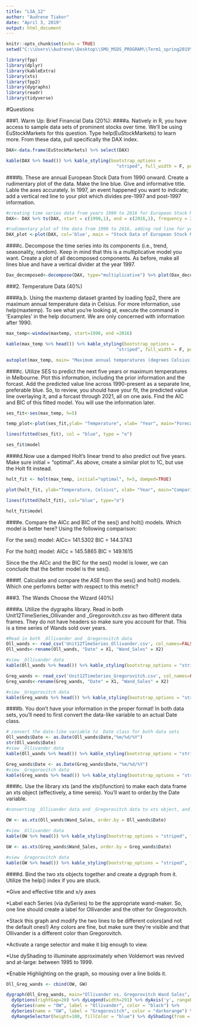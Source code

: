 ---
title: "LSA_12"
author: "Audrene Tiakor"
date: "April 3, 2019"
output: html_document
---

```{r setup, include=FALSE}
knitr::opts_chunk$set(echo = TRUE)
setwd("C:\\Users\\Audrene\\Desktop\\SMU_MSDS_PROGRAM\\Term1_spring2019\\MSDS6306\\HW\\live_session_12")
```

```{r, message=F, warning=F}
library(fpp)
library(dplyr)
library(kableExtra)
library(xts)
library(fpp2)
library(dygraphs)
library(readr)
library(tidyverse)
```
#Questions

###1. Warm Up: Brief Financial Data (20%):
####a. Natively in R, you have access to sample data sets of prominent stocks over time. We'll be using EuStockMarkets for this question. Type help(EuStockMarkets) to learn more. From these data, pull specifically the DAX index.

```{r,dax}
DAX<-data.frame(EuStockMarkets) %>% select(DAX)

kable(DAX %>% head()) %>% kable_styling(bootstrap_options = 
                                          "striped", full_width = F, position = "center")
```

####b. These are annual European Stock Data from 1990 onward. Create a rudimentary plot of the data. Make the line blue. Give and informative title. Lable the axes accurately. In 1997, an event happened you want to indicate; add a vertical red line to your plot which divides pre-1997 and post-1997 information.
```{r, message=F, warning=F}
#creating time series data from years 1990 to 2016 for European Stock Market Data
DAX<- DAX %>% ts(DAX, start = c(1990,1), end = c(2016,1), frequency = 232)

#rudimentary plot of the data from 1990 to 2016, adding red line for year 1997
DAX_plot <-plot(DAX, col='blue', main = "Stock Data of European Stock Market from 1990 to 2016", xlab= "years", ylab="European Stock", xlim = c(1990, 2016)) %>% abline(v=1997, col="red")
```

####c. Decompose the time series into its components (i.e., trend, seasonality, random). Keep in mind that this is a multiplicative model you want. Create a plot of all decomposed components. As before, make all lines blue and have a vertical divider at the year 1997.

```{r}
Dax_decomposed<-decompose(DAX, type="multiplicative") %>% plot(Dax_decomposed, col = "blue") %>% abline(v=1997, col = "red")
```

###2. Temperature Data (40%)

####a,b. Using the maxtemp dataset granted by loading fpp2, there are maximum annual temperature data in Celsius. For more information, use help(maxtemp). To see what you're looking at, execute the command in 'Examples' in the help document. We are only concerned with information after 1990.

```{r}
max_temp<-window(maxtemp, start=1990, end =2016)

kable(max_temp %>% head()) %>% kable_styling(bootstrap_options = 
                                          "striped", full_width = F, position = "center")

autoplot(max_temp, main= "Maximum annual temperatures (degrees Celsius) for Moorabbin Airport, Melbourne 1990-2016", xlab="years", ylab="Degrees (Celsius)") 
```

####c. Utilize SES to predict the next five years or maximum temperatures in Melbourne. Plot this information, including the prior information and the forcast. Add the predicted value line across 1990-present as a separate line, preferable blue. So, to review, you should have your fit, the predicted value line overlaying it, and a forcast through 2021, all on one axis. Find the AIC and BIC of this fitted model. You will use the information later.

```{r}
ses_fit<-ses(max_temp, h=5)

temp_plot<-plot(ses_fit,ylab= "Temperature", xlab= "Year", main="Forecast of Maximum temperatures in Melbourne", fcol= "blue", type= "o")

lines(fitted(ses_fit), col = "blue", type = "o")

ses_fit$model

```

####d.Now use a damped Holt's linear trend to also predict out five years. Make sure initial = "optimal". As above, create a similar plot to 1C, but use the Holt fit instead.

```{r}
holt_fit <- holt(max_temp, initial="optimal", h=5, damped=TRUE)

plot(holt_fit, ylab="Temperature, Celsius", xlab= "Year", main="Comparing forecast fit")

lines(fitted(holt_fit), col="blue", type="o")

holt_fit$model

```

####e. Compare the AICc and BIC of the ses() and holt() models. Which model is better here?
Using the following comparison:

For the ses() model:
AICc= 141.5302
BIC = 144.3743

For the holt() model:
AICc = 145.5865
BIC = 149.1615

Since the the AICc and the BIC for the ses() model is lower, we can conclude that the better model is the ses().

####f. Calculate and compare the ASE from the ses() and holt() models. Which one perfomrs better with respect to this metric?

###3. The Wands Choose the Wizard (40%)

####a. Utilize the dygraphs library. Read in both Unit12TimeSeries_Ollivander and _Gregorovitch.csv as two different data frames. They do not have headers so make sure you account for that. This is a time series of Wands sold over years.

```{r, import}
#Read in both _Ollivander and _Gregorovitch data
Oll_wands <- read_csv('Unit12TimeSeries_Ollivander.csv', col_names=FALSE)
Oll_wands<-rename(Oll_wands, "Date" = X1, "Wand_Sales" = X2)

#view _Ollivander data
kable(Oll_wands %>% head()) %>% kable_styling(bootstrap_options = "striped", full_width = F, position = "center")

Greg_wands <- read_csv('Unit12TimeSeries_Gregorovitch.csv', col_names=FALSE) 
Greg_wands<-rename(Greg_wands, "Date" = X1, "Wand_Sales" = X2)

#view _Gregorovitch data
kable(Greg_wands %>% head()) %>% kable_styling(bootstrap_options = "striped", full_width = F, position = "center")

```

####b. You don't have your information in the proper format! In both data sets, you'll need to first convert the data-like variable to an actual Date class.

```{r}
# convert the date-like variable to  Date class for both data sets
Oll_wands$Date <- as.Date(Oll_wands$Date,"%m/%d/%Y")
str(Oll_wands$Date)
#view _Ollivander data
kable(Oll_wands %>% head()) %>% kable_styling(bootstrap_options = "striped", full_width = F, position = "center")

Greg_wands$Date <- as.Date(Greg_wands$Date,"%m/%d/%Y")
#view _Gregorovitch data
kable(Greg_wands %>% head()) %>% kable_styling(bootstrap_options = "striped", full_width = F, position = "center")

```

####c. Use the library xts (and the xts()function) to make each data frame an xts object (effectively, a time sereis). You'll want to order.by the Date variable.

```{r}
#converting _Ollivander data and _Gregorovitch data to xts object, and ordering by data variable

OW <- as.xts(Oll_wands$Wand_Sales, order.by = Oll_wands$Date) 

#view _Ollivander data
kable(OW %>% head()) %>% kable_styling(bootstrap_options = "striped", full_width = F, position = "center")

GW <- as.xts(Greg_wands$Wand_Sales, order.by = Greg_wands$Date) 

#view _Gregorovitch data
kable(GW %>% head()) %>% kable_styling(bootstrap_options = "striped", full_width = F, position = "center")

```

####d. Bind the two xts objects together and create a dygraph from it. Utilize the help() index if you are stuck.

*Give and effective title and x/y axes

*Label each Series (via dySeries) to be the appropriate wand-maker. So, one line should create a label for Ollivander and the other for Gregorovitch.

*Stack this graph and modify the two lines to be different colors(and not the default ones!) Any colors are fine, but make sure they're visible and that Ollivander is a different color than Gregorovitch.

*Activate a range selector and make it big enough to view.

*Use dyShading to illuminate approximately when Voldemort was revived and at-large: between 1995 to 1999.

*Enable Highlighting on the graph, so mousing over a line bolds it.

```{r}
Oll_Greg_wands <- cbind(OW, GW) 

dygraph(Oll_Greg_wands, main="Ollivander vs. Gregorovitch Wand Sales", ylab="Wand_Sales", xlab="Date") %>% 
  dyOptions(rightGap=20) %>% dyLegend(width=291) %>% dyAxis('y', rangePad=10) %>%
  dySeries(name = "OW", label = "Ollivander", color = "black") %>%
  dySeries(name = "GW", label = "Gregorovitch", color = "darkorange") %>% 
  dyRangeSelector(height=100, fillColor = "blue") %>% dyShading(from = "1995-1-1", to = "1999-1-1", color = "#ef4f4f") %>% dyHighlight(highlightCircleSize = 5, highlightSeriesBackgroundAlpha = 0.5, hideOnMouseOut = FALSE) %>% dyEvent("1995-1-1", "Voldemort Rises", labelLoc = "top") %>% dyEvent("1999-1-1", "Voldemort Defeated", labelLoc = "top")
```
